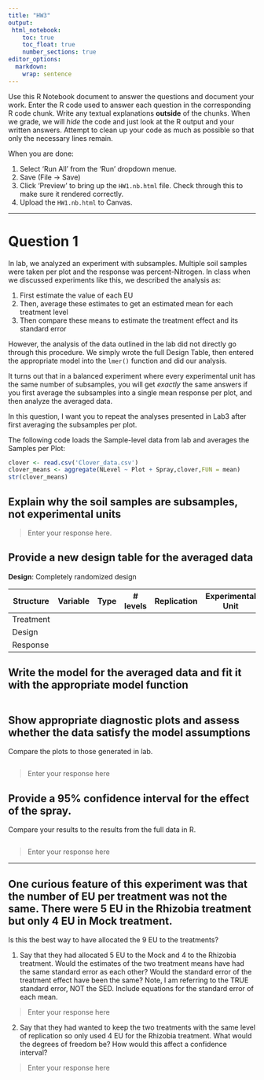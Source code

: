 ```yaml
---
title: "HW3"
output: 
 html_notebook:
    toc: true
    toc_float: true
    number_sections: true
editor_options: 
  markdown: 
    wrap: sentence
---
```


Use this R Notebook document to answer the questions and document your work.
Enter the R code used to answer each question in the corresponding R code chunk.
Write any textual explanations **outside** of the chunks.
When we grade, we will *hide* the code and just look at the R output and your written answers.
Attempt to clean up your code as much as possible so that only the necessary lines remain.

When you are done:

1.  Select 'Run All' from the 'Run' dropdown menue.
2.  Save (File -\> Save)
3.  Click 'Preview' to bring up the `HW1.nb.html` file. Check through this to make sure it rendered correctly.
4.  Upload the `HW1.nb.html` to Canvas.

------------------------------------------------------------------------

# Question 1

In lab, we analyzed an experiment with subsamples.
Multiple soil samples were taken per plot and the response was percent-Nitrogen.
In class when we discussed experiments like this, we described the analysis as:

1.  First estimate the value of each EU
2.  Then, average these estimates to get an estimated mean for each treatment level
3.  Then compare these means to estimate the treatment effect and its standard error

However, the analysis of the data outlined in the lab did not directly go through this procedure.
We simply wrote the full Design Table, then entered the appropriate model into the `lmer()` function and did our analysis.

It turns out that in a balanced experiment where every experimental unit has the same number of subsamples, you will get *exactly* the same answers if you first average the subsamples into a single mean response per plot, and then analyze the averaged data.

In this question, I want you to repeat the analyses presented in Lab3 after first averaging the subsamples per plot.

The following code loads the Sample-level data from lab and averages the Samples per Plot:

```r
clover <- read.csv('Clover_data.csv')
clover_means <- aggregate(NLevel ~ Plot + Spray,clover,FUN = mean)
str(clover_means)
```

## Explain why the soil samples are subsamples, not experimental units

> Enter your response here.

## Provide a new design table for the averaged data

**Design**: Completely randomized design

| Structure | Variable | Type | \# levels | Replication | Experimental Unit |
|-----------|----------|------|-----------|-------------|-------------------|
| Treatment |          |      |           |             |                   |
| Design    |          |      |           |             |                   |
| Response  |          |      |           |             |                   |

## Write the model for the averaged data and fit it with the appropriate model function

```r

```

## Show appropriate diagnostic plots and assess whether the data satisfy the model assumptions

Compare the plots to those generated in lab.

```r
```

> Enter your response here

## Provide a 95% confidence interval for the effect of the spray.

Compare your results to the results from the full data in R.

```r

```

> Enter your response here

------------------------------------------------------------------------

## One curious feature of this experiment was that the number of EU per treatment was not the same. There were 5 EU in the Rhizobia treatment but only 4 EU in Mock treatment.

Is this the best way to have allocated the 9 EU to the treatments?

1)  Say that they had allocated 5 EU to the Mock and 4 to the Rhizobia treatment. Would the estimates of the two treatment means have had the same standard error as each other? Would the standard error of the treatment effect have been the same? Note, I am referring to the TRUE standard error, NOT the SED. Include equations for the standard error of each mean.

> Enter your response here

2)  Say that they had wanted to keep the two treatments with the same level of replication so only used 4 EU for the Rhizobia treatment. What would the degrees of freedom be? How would this affect a confidence interval?

> Enter your response here
